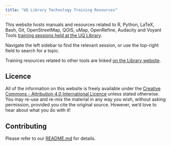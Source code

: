 ```yaml
---
title: "UQ Library Technology Training Resources"
---
```


This website hosts manuals and resources related to R, Python, LaTeX, Bash, Git, OpenStreetMap, QGIS, uMap, OpenRefine, Audacity and Voyant Tools [training sessions held at the UQ Library](https://web.library.uq.edu.au/study-and-learning-support/training-and-workshops/online-and-person-workshops#keyword=;campus=;weekstart=).

Navigate the left sidebar to find the relevant session, or use the top-right field to search for a topic.

Training resources related to other tools are linked [on the Library website](https://web.library.uq.edu.au/study-and-learning-support/training-and-workshops/software-training-resources).

## Licence

All of the information on this website is freely available under the [Creative Commons - Attribution 4.0 International Licence](https://creativecommons.org/licenses/by/4.0/) unless stated otherwise. You may re-use and re-mix the material in any way you wish, without asking permission, provided you cite the original source. However, we'd love to hear about what you do with it!

## Contributing

Please refer to our [README.md](https://github.com/uqlibrary/technology-training/?tab=readme-ov-file#contributing) for details.